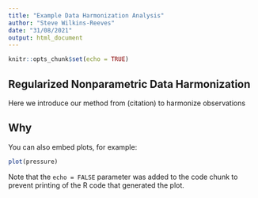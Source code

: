 ```yaml
---
title: "Example Data Harmonization Analysis"
author: "Steve Wilkins-Reeves"
date: "31/08/2021"
output: html_document
---
```


```r
knitr::opts_chunk$set(echo = TRUE)
```

## Regularized Nonparametric Data Harmonization 

Here we introduce our method from (citation) to harmonize observations 

## Why 

You can also embed plots, for example:

```r
plot(pressure)
```

Note that the `echo = FALSE` parameter was added to the code chunk to prevent printing of the R code that generated the plot.
